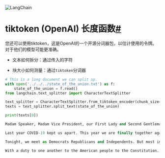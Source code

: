 

<Head>
  <script>
    {
      `(function() {
         var _hmt = _hmt || [];
(function() {
  var hm = document.createElement("script");
  hm.src = "https://hm.baidu.com/hm.js?e60fb290e204e04c5cb6f79b0ac1e697";
  var s = document.getElementsByTagName("script")[0]; 
  s.parentNode.insertBefore(hm, s);
})();
       })();`
    }
  </script>
</Head>

![LangChain](https://pica.zhimg.com/50/v2-56e8bbb52aa271012541c1fe1ceb11a2_r.gif)





tiktoken (OpenAI) 长度函数[#](#tiktoken-openai-length-function "永久链接到此标题")
======================================================================

您还可以使用tiktoken，这是OpenAI的一个开源分词器包，以估计使用的令牌。对于他们的模型可能更准确。

- 文本如何拆分：通过传入的字符

- 块大小如何测量：通过`tiktoken`分词器

```python
# This is a long document we can split up.
with open('../../../state_of_the_union.txt') as f:
    state_of_the_union = f.read()
from langchain.text_splitter import CharacterTextSplitter

```

```python
text_splitter = CharacterTextSplitter.from_tiktoken_encoder(chunk_size=100, chunk_overlap=0)
texts = text_splitter.split_text(state_of_the_union)

```

```python
print(texts[0])

```

```python
Madam Speaker, Madam Vice President, our First Lady and Second Gentleman. Members of Congress and the Cabinet. Justices of the Supreme Court. My fellow Americans.  

Last year COVID-19 kept us apart. This year we are finally together again. 

Tonight, we meet as Democrats Republicans and Independents. But most importantly as Americans. 

With a duty to one another to the American people to the Constitution.

```

